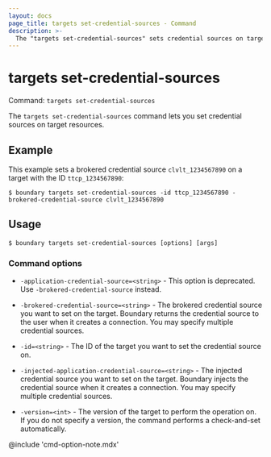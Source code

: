 ```yaml
---
layout: docs
page_title: targets set-credential-sources - Command
description: >-
  The "targets set-credential-sources" sets credential sources on target resources.
---
```


# targets set-credential-sources

Command: `targets set-credential-sources`

The `targets set-credential-sources` command lets you set credential sources on target resources.

## Example

This example sets a brokered credential source `clvlt_1234567890` on a target with the ID `ttcp_1234567890`:

```shell-session
$ boundary targets set-credential-sources -id ttcp_1234567890 -brokered-credential-source clvlt_1234567890
```

## Usage

<CodeBlockConfig hideClipboard>

```shell-session
$ boundary targets set-credential-sources [options] [args]
```

</CodeBlockConfig>

### Command options

- `-application-credential-source=<string>` - This option is deprecated.
Use `-brokered-credential-source` instead.

- `-brokered-credential-source=<string>` - The brokered credential source you want to set on the target.
Boundary returns the credential source to the user when it creates a connection.
You may specify multiple credential sources.
- `-id=<string>` - The ID of the target you want to set the credential source on.
- `-injected-application-credential-source=<string>` - The injected credential source you want to set on the target.
Boundary injects the credential source when it creates a connection.
You may specify multiple credential sources.
- `-version=<int>` - The version of the target to perform the operation on.
If you do not specify a version, the command performs a check-and-set automatically.

@include 'cmd-option-note.mdx'